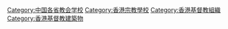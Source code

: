 [[Category:中国各省教会学校|Category:中国各省教会学校]]
[[Category:香港宗教學校|Category:香港宗教學校]]
[[Category:香港基督教組織|Category:香港基督教組織]]
[[Category:香港基督教建築物|Category:香港基督教建築物]]
